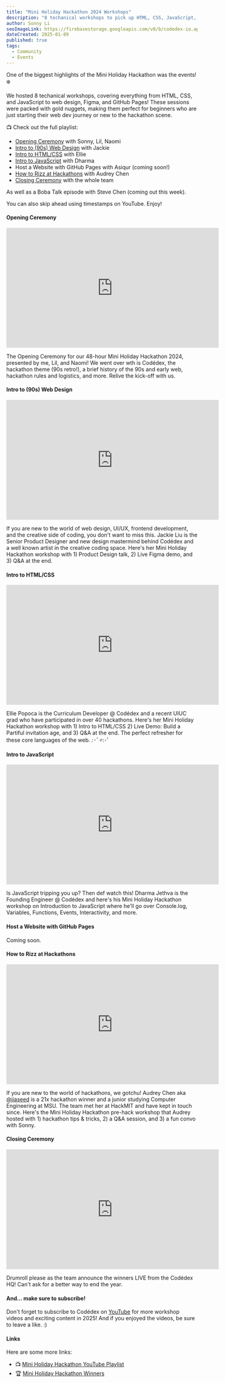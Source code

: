 ```yaml
---
title: "Mini Holiday Hackathon 2024 Workshops"
description: "8 techanical workshops to pick up HTML, CSS, JavaScript, GitHub, Figma, and more! Full of gold nuggets."
author: Sonny Li
seoImageLink: https://firebasestorage.googleapis.com/v0/b/codedex-io.appspot.com/o/blogs%2Fholiday-hackathon-2024-workshops%2Fbanner.gif?alt=media&token=1a85da78-77e9-4445-b66d-bae39e0af417
dateCreated: 2025-01-09
published: true
tags:
  - Community
  - Events
---
```


One of the biggest highlights of the Mini Holiday Hackathon was the events! ❄️

We hosted 8 techanical workshops, covering everything from HTML, CSS, and JavaScript to web design, Figma, and GitHub Pages! These sessions were packed with gold nuggets, making them perfect for beginners who are just starting their web dev journey or new to the hackathon scene.

📺 Check out the full playlist:

- <a href="##opening-ceremony">Opening Ceremony</a> with Sonny, Lil, Naomi
- [Intro to (90s) Web Design](https://www.codedex.io/blog/holiday-hackathon-2024-workshops#intro-to-90s-web-design) with Jackie
- [Intro to HTML/CSS](https://www.codedex.io/blog/holiday-hackathon-2024-workshops#intro-to-htmlcss) with Ellie
- [Intro to JavaScript](https://www.codedex.io/blog/holiday-hackathon-2024-workshops#intro-to-javascript) with Dharma
- Host a Website with GitHub Pages with Asiqur (coming soon!)
- [How to Rizz at Hackathons](https://www.codedex.io/blog/holiday-hackathon-2024-workshops#how-to-rizz-at-hackathons) with Audrey Chen
- [Closing Ceremony](https://www.codedex.io/blog/holiday-hackathon-2024-workshops#closing-ceremony) with the whole team

As well as a Boba Talk episode with Steve Chen (coming out this week).

You can also skip ahead using timestamps on YouTube. Enjoy!

#### Opening Ceremony

<iframe width="560" height="315" src="https://www.youtube.com/embed/toWMpKZxX1M?si=cm8gLJ2pEqagnmPc" title="YouTube video player" frameborder="0" allow="accelerometer; autoplay; clipboard-write; encrypted-media; gyroscope; picture-in-picture; web-share" referrerpolicy="strict-origin-when-cross-origin" allowfullscreen></iframe>

The Opening Ceremony for our 48-hour Mini Holiday Hackathon 2024, presented by me, Lil, and Naomi! We went over wth is Codédex, the hackathon theme (90s retro!), a brief history of the 90s and early web, hackathon rules and logistics, and more. Relive the kick-off with us.

#### Intro to (90s) Web Design

<iframe width="560" height="315" src="https://www.youtube.com/embed/vfP9QDdOzcM?si=19mBmi58oXLq-yvS" title="YouTube video player" frameborder="0" allow="accelerometer; autoplay; clipboard-write; encrypted-media; gyroscope; picture-in-picture; web-share" referrerpolicy="strict-origin-when-cross-origin" allowfullscreen></iframe>

If you are new to the world of web design, UI/UX, frontend development, and the creative side of coding, you don't want to miss this. Jackie Liu is the Senior Product Designer and new design mastermind behind Codédex and a well known artist in the creative coding space. Here's her Mini Holiday Hackathon workshop with 1) Product Design talk, 2) Live Figma demo, and 3) Q&A at the end.

#### Intro to HTML/CSS

<iframe width="560" height="315" src="https://www.youtube.com/embed/G2nvWPnIMt4?si=MYwwC2vpJG2--SnR" title="YouTube video player" frameborder="0" allow="accelerometer; autoplay; clipboard-write; encrypted-media; gyroscope; picture-in-picture; web-share" referrerpolicy="strict-origin-when-cross-origin" allowfullscreen></iframe>

Ellie Popoca is the Curriculum Developer @ Codédex and a recent UIUC grad who have participated in over 40 hackathons. Here's her Mini Holiday Hackathon workshop with 1) Intro to HTML/CSS 2) Live Demo: Build a Partiful invitation age, and 3) Q&A at the end. The perfect refresher for these core languages of the web. *:･ﾟ✧*:･ﾟ

#### Intro to JavaScript

<iframe width="560" height="315" src="https://www.youtube.com/embed/3t5ufW3CEaM?si=g4P8lE4F9Mh-YiVZ" title="YouTube video player" frameborder="0" allow="accelerometer; autoplay; clipboard-write; encrypted-media; gyroscope; picture-in-picture; web-share" referrerpolicy="strict-origin-when-cross-origin" allowfullscreen></iframe>

Is JavaScript tripping you up? Then def watch this! Dharma Jethva is the Founding Engineer @ Codédex and here's his Mini Holiday Hackathon workshop on Introduction to JavaScript where he'll go over Console.log, Variables, Functions, Events, Interactivity, and more.

#### Host a Website with GitHub Pages

Coming soon.

#### How to Rizz at Hackathons

<iframe width="560" height="315" src="https://www.youtube.com/embed/mh2iG0bHdFI?si=vBnDNamIpEuDFOXI" title="YouTube video player" frameborder="0" allow="accelerometer; autoplay; clipboard-write; encrypted-media; gyroscope; picture-in-picture; web-share" referrerpolicy="strict-origin-when-cross-origin" allowfullscreen></iframe>

If you are new to the world of hackathons, we gotchu! Audrey Chen ‪aka [@jiaseed‬](instagram.com/jia.seed) is a 21x hackathon winner and a junior studying Computer Engineering at MSU. The team met her at HackMIT and have kept in touch since. Here's the Mini Holiday Hackathon pre-hack workshop that Audrey hosted with 1) hackathon tips & tricks, 2) a Q&A session, and 3) a fun convo with Sonny.

#### Closing Ceremony

<iframe width="560" height="315" src="https://www.youtube.com/embed/2EMiApRttBs?si=dy3zIXfXc_LhBPb1" title="YouTube video player" frameborder="0" allow="accelerometer; autoplay; clipboard-write; encrypted-media; gyroscope; picture-in-picture; web-share" referrerpolicy="strict-origin-when-cross-origin" allowfullscreen></iframe>

Drumroll please as the team announce the winners LIVE from the Codédex HQ! Can't ask for a better way to end the year.

#### And... make sure to subscribe!

Don't forget to subscribe to Codédex on [YouTube](https://www.youtube.com/@codedex) for more workshop videos and exciting content in 2025! And if you enjoyed the videos, be sure to leave a like. :)

#### Links

Here are some more links:

- 📺 [Mini Holiday Hackathon YouTube Playlist](https://www.youtube.com/watch?v=toWMpKZxX1M&list=PLalILAb1yU0tt_2OX2t4YrEhJR1UAQU1x)
- 🏆 [Mini Holiday Hackathon Winners](https://www.codedex.io/blog/holiday-hackathon-2024-winners)

